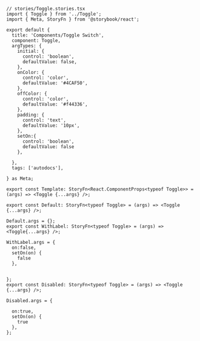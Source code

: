 ```tsx
// stories/Toggle.stories.tsx
import { Toggle } from '../Toggle';
import { Meta, StoryFn } from '@storybook/react';

export default {
  title: 'Components/Toggle Switch',
  component: Toggle,
  argTypes: {
    initial: {
      control: 'boolean',
      defaultValue: false,
    },
    onColor: {
      control: 'color',
      defaultValue: '#4CAF50',
    },
    offColor: {
      control: 'color',
      defaultValue: '#f44336',
    },
    padding: {
      control: 'text',
      defaultValue: '10px',
    },
    setOn:{
      control: 'boolean',
      defaultValue: false
    },

  },
  tags: ['autodocs'],

} as Meta;

export const Template: StoryFn<React.ComponentProps<typeof Toggle>> = (args) => <Toggle {...args} />;

export const Default: StoryFn<typeof Toggle> = (args) => <Toggle {...args} />;

Default.args = {};
export const WithLabel: StoryFn<typeof Toggle> = (args) => <Toggle{...args} />;

WithLabel.args = {
  on:false,
  setOn(on) {
    false
  },
  
 
};
export const Disabled: StoryFn<typeof Toggle> = (args) => <Toggle {...args} />;

Disabled.args = {

  on:true,
  setOn(on) {
    true
  },
};
```